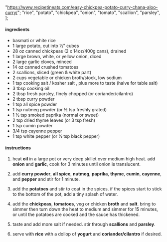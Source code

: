   "https://www.recipetineats.com/easy-chickpea-potato-curry-chana-aloo-curry/";
  "rice",
  "potato",
  "chickpea",
  "onion",
  "tomato",
  "scallion",
  "parsley",
];

#### ingredients

- basmati or white rice
- 1 large potato, cut into ½" cubes
- 28 oz canned chickpeas (2 x 14oz/400g cans), drained
- 1 large brown, white, or yellow onion, diced
- 2 large garlic cloves, minced
- 14 oz canned crushed tomatoes
- 2 scallions, sliced (green & white part)
- 2 cups vegetable or chicken broth/stock, low sodium
- 1 tsp cooking salt / kosher salt , plus more to taste (halve for table salt)
- 3 tbsp cooking oil
- 2 tbsp fresh parsley, finely chopped (or coriander/cilantro)
- 2 tbsp curry powder
- 1 tsp all spice powder
- 1 tsp nutmeg powder (or ½ tsp freshly grated)
- 1 ½ tsp smoked paprika (normal or sweet)
- 2 tsp dried thyme leaves (or 3 tsp fresh)
- 1 tsp cumin powder
- 3/4 tsp cayenne pepper
- 1 tsp white pepper (or ½ tsp black pepper)

#### instructions

1. heat **oil** in a large pot or very deep skillet over medium high heat. add **onion** and **garlic**, cook for 3 minutes until onion is translucent.

2. add **curry powder**, **all spice**, **nutmeg**, **paprika**, **thyme**, **cumin**, **cayenne**, and **pepper** and stir for 1 minute.

3. add the **potatoes** and stir to coat in the spices. if the spices start to stick to the bottom of the pot, add a tiny splash of water.

4. add the **chickpeas**, **tomatoes**, veg or chicken **broth** and **salt**. bring to simmer then turn down the heat to medium and simmer for 15 minutes, or until the potatoes are cooked and the sauce has thickened.

5. taste and add more salt if needed. stir through **scallions** and **parsley**.

6. serve with **rice** with a dollop of **yogurt** and **coriander/cilantro** if desired.
